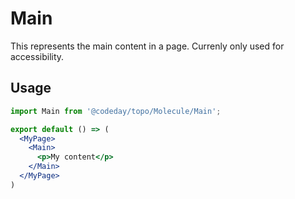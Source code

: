 
<Meta title="Organism/Main" component={Main} />

# Main

This represents the main content in a page. Currenly only used for accessibility.

<Preview>
  <Story name="Main">
    <Main />
  </Story>
</Preview>


## Usage

```jsx
import Main from '@codeday/topo/Molecule/Main';

export default () => (
  <MyPage>
    <Main>
      <p>My content</p>
    </Main>
  </MyPage>
)
```
